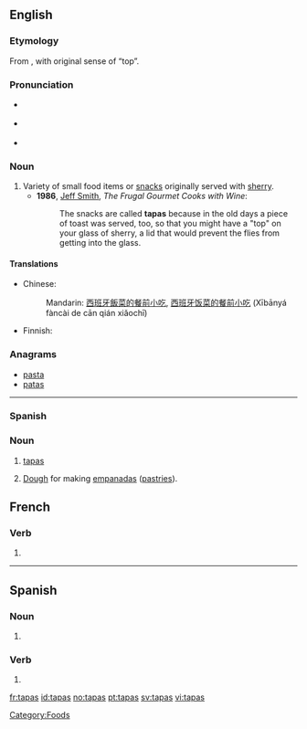 ==English==

===Etymology===
From {{etyl|es}} {{term|tapa|lang=es}}, with original sense of “top”.

===Pronunciation===
* {{a|UK}} {{IPA|/ˈtæp.æs/|/ˈtæp.əs/}}
* {{a|US}} {{IPA|/ˈtæp.əs/|/ˈtɑːp.əs/}}
* {{audio|en-us-tapas.ogg|Audio (US)}}
{{rfap|UK|UK}}

===Noun===
{{en-noun|-}}

# Variety of small food items or [[snack]]s originally served with [[sherry]].
#* '''1986''', [[w:Jeff Smith (TV personality)|Jeff Smith]], ''The Frugal Gourmet Cooks with Wine'':
#*: The snacks are called '''tapas''' because in the old days a piece of toast was served, too, so that you might have a "top" on your glass of sherry, a lid that would prevent the flies from getting into the glass.

====Translations====
{{trans-top|variety of small foods}}
* Chinese:
*: Mandarin: [[西班牙]][[飯菜]][[的]][[餐]][[前]][[小吃]], [[西班牙]][[饭菜]][[的]][[餐]][[前]][[小吃]] (Xībānyá fàncài de cān qián xiǎochī)
{{trans-mid}}
* Finnish: {{t-|fi|tapas}}
{{trans-bottom}}

===Anagrams===
* [[pasta#English|pasta]]
* [[patas#English|patas]]

[[Category:Foods]]

----

===Spanish===

===Noun===
{{es-noun|p}}

# [[tapas]]
# {{Argentina}} [[dough|Dough]] for making [[empanada|empanadas]] ([[pastry|pastries]]).

==French==

===Verb===
{{fr-verb-form}}

# {{conjugation of|taper||2|s|[[past historic]]|lang=fr}}

----

==Spanish==

===Noun===
{{infl|es|noun form|g=f|g2=p}}

# {{form of|Plural form|lang=es|tapa}}

===Verb===
{{es-verb-form|tapar}}

# {{es-verb form of|ending=ar|mood=indicative|tense=present|pers=2|formal=no|number=singular|[[tapar]]}}

[[fr:tapas]]
[[id:tapas]]
[[no:tapas]]
[[pt:tapas]]
[[sv:tapas]]
[[vi:tapas]]